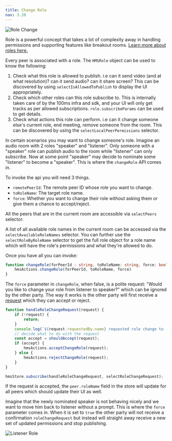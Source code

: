 ```yaml
---
title: Change Role
nav: 3.20
---
```


![Role Change](/guides/role-change.png)

Role is a powerful concept that takes a lot of complexity away in handling permissions and supporting features like breakout rooms. [Learn more about roles here.](../foundation/templates-and-roles)

Every peer is associated with a role. The `HMSRole` object can be used to know the following:

1. Check what this role is allowed to publish. i.e can it send video (and at what resolution)? can it send audio? can it share screen? This can be discovered by using `selectIsAllowedToPublish` to display the UI appropriately.
2. Check which other roles can this role subscribe to. This is internally taken care of by the 100ms infra and sdk, and your UI will only get tracks as per allowed subscriptions. `role.subscribeParams` can be used to get details.
3. Check what actions this role can perform. i.e can it change someone else's current role, end meeting, remove someone from the room. This can be discovered by using the `selectLocalPeerPermissions` selector.

In certain scenarios you may want to change someone's role. Imagine an audio room with 2 roles "speaker" and "listener". Only someone with a "speaker" role can publish audio to the room while "listener" can only subscribe. Now at some point "speaker" may decide to nominate some "listener" to become a "speaker". This is where the `changeRole` API comes in.

To invoke the api you will need 3 things.
- `remotePeerId`: The remote peer ID whose role you want to change.
- `toRoleName`: The target role name. 
- `force`: Whether you want to change their role without asking them or give them a chance to accept/reject.

All the peers that are in the current room are accessible via `selectPeers` selector.

A list of all available role names in the current room can be accessed via the `selectAvailableRoleNames` selector. You can further use the `selectRoleByRoleName`
selector to get the full role object for a role name which will have the role's permissions and what they're allowed to do.

Once you have all you can invoke:

```ts
function changeRole(forPeerId : string, toRoleName: string, force: boolean) {
    hmsActions.changeRole(forPeerId, toRoleName, force)
}
```

The `force` parameter in `changeRole`, when false, is a polite request: "Would you like to change your role from listener to speaker?" which can be ignored by the other party. 
The way it works is the other party will first receive a [request](/api-reference/javascript/v2/interfaces/HMSRoleChangeRequest) which they can accept or reject.

```js
function handleRoleChangeRequest(request) {
    if (!request) {
        return;
    }
    console.log(`${request.requestedBy.name} requested role change to - ${request.role.name}`)
    // decide what to do with the request
    const accept = shouldAccept(request);
    if (accept) {
        hmsActions.acceptChangeRole(request);
    } else {
        hmsActions.rejectChangeRole(request);
    }
}

hmsStore.subscribe(handleRoleChangeRequest, selectRoleChangeRequest);
```

If the request is accepted, the `peer.roleName` field in the store will update for all peers which should update their UI as well.

Imagine that the newly nominated speaker is not behaving nicely and we want to move him back to listener without a prompt. 
This is where the `force` parameter comes in. When it is set to `true` the other party will not receive a confirmation `roleChangeRequest` 
but instead will straight away receive a new set of updated permissions and stop publishing.

![Listener Role](/guides/role-listener.png)
